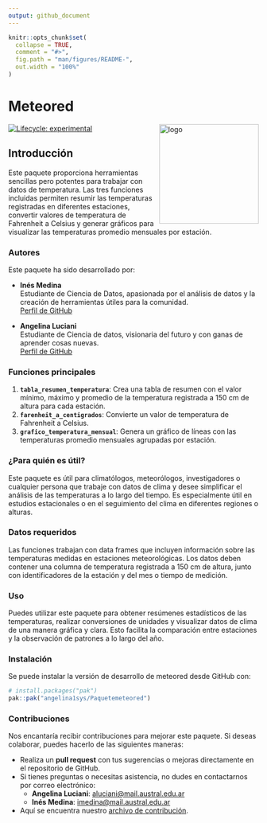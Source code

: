 ```yaml
---
output: github_document
---
```


<!-- README.md is generated from README.Rmd. Please edit that file -->

```r
knitr::opts_chunk$set(
  collapse = TRUE,
  comment = "#>",
  fig.path = "man/figures/README-",
  out.width = "100%"
)
```


# Meteored

<a href="Meteored">
  <img src="man/logo.png" alt="logo" style="float: right; margin-left: 10px;" width="200"/>
</a>

<!-- badges: start -->
[![Lifecycle: experimental](https://img.shields.io/badge/lifecycle-experimental-orange.svg)](https://lifecycle.r-lib.org/articles/stages.html#experimental)

<!-- badges: end -->




## Introducción
 
Este paquete proporciona herramientas sencillas pero potentes para trabajar con datos de temperatura. Las tres funciones incluidas permiten resumir las temperaturas registradas en diferentes estaciones, convertir valores de temperatura de Fahrenheit a Celsius y generar gráficos para visualizar las temperaturas promedio mensuales por estación.

### Autores

Este paquete ha sido desarrollado por:

- **Inés Medina**  
  Estudiante de Ciencia de Datos, apasionada por el análisis de datos y la creación de herramientas útiles para la comunidad.  
  [Perfil de GitHub](https://github.com/IneMedina)

- **Angelina Luciani**  
  Estudiante de Ciencia de datos, visionaria del futuro y con ganas de aprender cosas nuevas.  
  [Perfil de GitHub](https://github.com/angelina1sys)

 
### Funciones principales

1. **`tabla_resumen_temperatura`**: Crea una tabla de resumen con el valor mínimo, máximo y promedio de la temperatura registrada a 150 cm de altura para cada estación.
2. **`farenheit_a_centigrados`**: Convierte un valor de temperatura de Fahrenheit a Celsius.
3. **`grafico_temperatura_mensual`**: Genera un gráfico de líneas con las temperaturas promedio mensuales agrupadas por estación.
 
### ¿Para quién es útil?

 Este paquete es útil para climatólogos, meteorólogos, investigadores o cualquier persona que trabaje con datos de clima y desee simplificar el análisis de las temperaturas a lo largo del tiempo. Es especialmente útil en estudios estacionales o en el seguimiento del clima en diferentes regiones o alturas.

### Datos requeridos

Las funciones trabajan con data frames que incluyen información sobre las temperaturas medidas en estaciones meteorológicas. Los datos deben contener una columna de temperatura registrada a 150 cm de altura, junto con identificadores de la estación y del mes o tiempo de medición.
 
### Uso

Puedes utilizar este paquete para obtener resúmenes estadísticos de las temperaturas, realizar conversiones de unidades y visualizar datos de clima de una manera gráfica y clara. Esto facilita la comparación entre estaciones y la observación de patrones a lo largo del año.

### Instalación

Se puede instalar la versión de desarrollo de meteored desde GitHub con:

``` r
# install.packages("pak")
pak::pak("angelina1sys/Paquetemeteored")
```
### Contribuciones

Nos encantaría recibir contribuciones para mejorar este paquete. Si deseas colaborar, puedes hacerlo de las siguientes maneras:

- Realiza un **pull request** con tus sugerencias o mejoras directamente en el repositorio de GitHub.
- Si tienes preguntas o necesitas asistencia, no dudes en contactarnos por correo electrónico:
  - **Angelina Luciani**: [aluciani@mail.austral.edu.ar](mailto:aluciani@mail.austral.edu.ar)
  - **Inés Medina**: [imedina@mail.austral.edu.ar](mailto:imedina@mail.austral.edu.ar)

- Aquí se encuentra nuestro [archivo de contribución](https://github.com/angelina1sys/Paquetemeteored/blob/master/.github/CONTRIBUTING.md).



